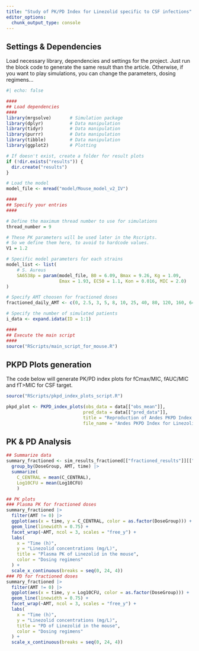 ```yaml
---
title: "Study of PK/PD Index for Linezolid specific to CSF infections"
editor_options: 
  chunk_output_type: console
---
```


## Settings & Dependencies

Load necessary library, dependencies and settings for the project. Just run the block code to generate the same result than the article. Otherwise, if you want to play simulations, you can change the parameters, dosing regimens...

```r
#| echo: false

####
## Load dependencies
####
library(mrgsolve)       # Simulation package
library(dplyr)          # Data manipulation
library(tidyr)          # Data manipulation
library(purrr)          # Data manipulation
library(tibble)         # Data manipulation
library(ggplot2)        # Plotting

# If doesn't exist, create a folder for result plots
if (!dir.exists("results")) {
  dir.create("results")
}

# Load the model
model_file <- mread("model/Mouse_model_v2_IV")

####
## Specify your entries
####

# Define the maximum thread number to use for simulations
thread_number = 9

# These PK parameters will be used later in the Rscripts.
# So we define them here, to avoid to hardcode values.
V1 = 1.2

# Specific model parameters for each strains
model_list <- list(
    # S. Aureus
    SA6538p = param(model_file, B0 = 6.09, Bmax = 9.26, Kg = 1.09,
                    Emax = 1.93, EC50 = 1.1, Kon = 0.016, MIC = 2.0)
)

# Specify AMT choosen for fractioned doses
fractioned_daily_AMT <- c(0, 2.5, 3, 5, 8, 10, 25, 40, 80, 120, 160, 640, 900, 1280)

# Specify the number of simulated patients
i_data <- expand.idata(ID = 1:1)

####
## Execute the main script
####
source("RScripts/main_script_for_mouse.R")

```

## PKPD Plots generation

The code below will generate PK/PD index plots for fCmax/MIC, fAUC/MIC and fT>MIC for CSF target.

```r
source("RScripts/pkpd_index_plots_script.R")

pkpd_plot <- PKPD_index_plots(obs_data = data[["obs_mean"]], 
                             pred_data = data[["pred_data"]], 
                             title = "Reproduction of Andes PKPD Index for Linezolid in the mouse" ,
                             file_name = "Andes PKPD Index for Linezolid.png")
```

## PK & PD Analysis

```r
## Summarize data
summary_fractioned <- sim_results_fractioned[["fractioned_results"]][["SA6538p"]] |>
  group_by(DoseGroup, AMT, time) |>
  summarize(
    C_CENTRAL = mean(C_CENTRAL),
    Log10CFU = mean(Log10CFU)
    )

## PK plots
### Plasma PK for fractioned doses
summary_fractioned |>
  filter(AMT != 0) |>
  ggplot(aes(x = time, y = C_CENTRAL, color = as.factor(DoseGroup))) +
  geom_line(linewidth = 0.75) +
  facet_wrap(~AMT, ncol = 3, scales = "free_y") +
  labs(
    x = "Time (h)", 
    y = "Linezolid concentrations (mg/L)", 
    title = "Plasma PK of Linezolid in the mouse",
    color = "Dosing regimens"
  ) +
  scale_x_continuous(breaks = seq(0, 24, 4))
### PD for fractioned doses
summary_fractioned |>
  filter(AMT != 0) |>
  ggplot(aes(x = time, y = Log10CFU, color = as.factor(DoseGroup))) +
  geom_line(linewidth = 0.75) +
  facet_wrap(~AMT, ncol = 3, scales = "free_y") +
  labs(
    x = "Time (h)", 
    y = "Linezolid concentrations (mg/L)", 
    title = "PD of Linezolid in the mouse",
    color = "Dosing regimens"
  ) +
  scale_x_continuous(breaks = seq(0, 24, 4))
```
